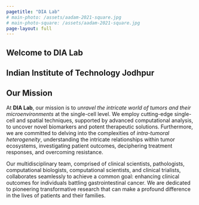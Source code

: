 ```yaml
---
pagetitle: "DIA Lab"
# main-photo: /assets/aadam-2021-square.jpg
# main-photo-square: /assets/aadam-2021-square.jpg
page-layout: full
---
```


::: {.hero}
# Welcome to DIA Lab
## Indian Institute of Technology Jodhpur

## Our Mission

<!-- Study and understand tumors and their ecosystem at single cell resolution using exceptional single cell and spatial techniques coupled with advanced computational analysis to develope novel biomarkers and powefull therapies. Additionally we want to understand and discuss intra tumoral heterogenity,relationship,patient outcomes,treatment responses and resistance. Our lab comprises of clinical scientists,Pathologists,computational Biologists,computational scientists and clinical trailist working as a team to achive an ulitimate goal to improve clinical outcomes in Gastrointestinal Cancer. -->
At **DIA Lab**, our mission is to *unravel the intricate world of tumors and their microenvironments* at the single-cell level. We employ cutting-edge single-cell and spatial techniques, supported by advanced computational analysis, to uncover novel biomarkers and potent therapeutic solutions. Furthermore, we are committed to delving into the complexities of *intra-tumoral heterogeneity*, understanding the intricate relationships within tumor ecosystems, investigating patient outcomes, deciphering treatment responses, and overcoming resistance.

Our multidisciplinary team, comprised of clinical scientists, pathologists, computational biologists, computational scientists, and clinical trialists, collaborates seamlessly to achieve a common goal: enhancing clinical outcomes for individuals battling gastrointestinal cancer. We are dedicated to pioneering transformative research that can make a profound difference in the lives of patients and their families.
:::

